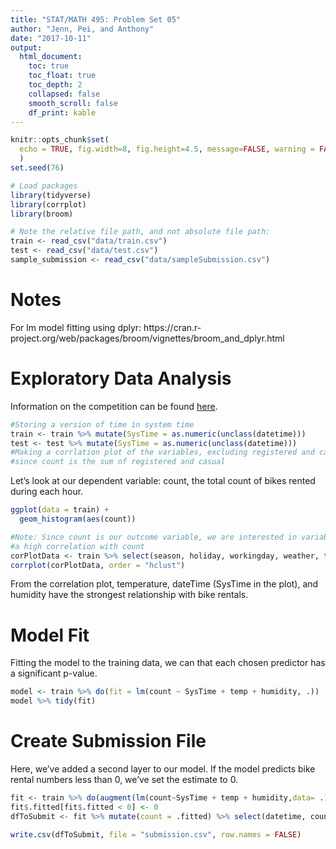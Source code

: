 ```yaml
---
title: "STAT/MATH 495: Problem Set 05"
author: "Jenn, Pei, and Anthony"
date: "2017-10-11"
output:
  html_document:
    toc: true
    toc_float: true
    toc_depth: 2
    collapsed: false
    smooth_scroll: false
    df_print: kable
---
```



```r
knitr::opts_chunk$set(
  echo = TRUE, fig.width=8, fig.height=4.5, message=FALSE, warning = FALSE
  )
set.seed(76)

# Load packages
library(tidyverse)
library(corrplot)
library(broom)

# Note the relative file path, and not absolute file path:
train <- read_csv("data/train.csv")
test <- read_csv("data/test.csv")
sample_submission <- read_csv("data/sampleSubmission.csv")
```


# Notes

For lm model fitting using dplyr: https://cran.r-project.org/web/packages/broom/vignettes/broom_and_dplyr.html

# Exploratory Data Analysis

Information on the competition can be found [here](https://www.kaggle.com/c/bike-sharing-demand).

```r
#Storing a version of time in system time 
train <- train %>% mutate(SysTime = as.numeric(unclass(datetime)))
test <- test %>% mutate(SysTime = as.numeric(unclass(datetime)))
#Making a corrlation plot of the variables, excluding registered and casual
#since count is the sum of registered and casual
```

Let's look at our dependent variable: count, the total count of bikes rented during each hour.

```r
ggplot(data = train) +
  geom_histogram(aes(count))
```

```r
#Note: Since count is our outcome variable, we are interested in variables that have
#a high correlation with count
corPlotData <- train %>% select(season, holiday, workingday, weather, temp, atemp, humidity, windspeed,count, SysTime) %>% cor()
corrplot(corPlotData, order = "hclust")

```

From the correlation plot, temperature, dateTime (SysTime in the plot), and humidity have the strongest relationship with bike rentals.

# Model Fit

Fitting the model to the training data, we can that each chosen predictor has a significant p-value.
```r
model <- train %>% do(fit = lm(count ~ SysTime + temp + humidity, .))
model %>% tidy(fit)
```


# Create Submission File

Here, we've added a second layer to our model. If the model predicts bike rental numbers less than 0, we've set the estimate to 0.
```r
fit <- train %>% do(augment(lm(count~SysTime + temp + humidity,data= .),newdata = test))
fit$.fitted[fit$.fitted < 0] <- 0
dfToSubmit <- fit %>% mutate(count = .fitted) %>% select(datetime, count)

write.csv(dfToSubmit, file = "submission.csv", row.names = FALSE)
```
